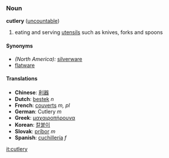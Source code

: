 === Noun ===
'''cutlery''' ([[uncountable]])
# eating and serving [[utensil]]s such as knives, forks and spoons

====Synonyms====
*''(North America):'' [[silverware]] 
*[[flatware]]

====Translations====
*'''Chinese''': [[利器]]
*'''Dutch''': [[bestek]] ''n''
*'''French''': [[couverts]] ''m, pl''
*'''German''': Cutlery ''m''
*'''Greek''': [[μαχαιροπήρουνα]]
*'''Korean''': [[칼붙이]]
*'''Slovak''': [[príbor]] ''m''
*'''Spanish''': [[cuchillería]] ''f''

[[it:cutlery]]